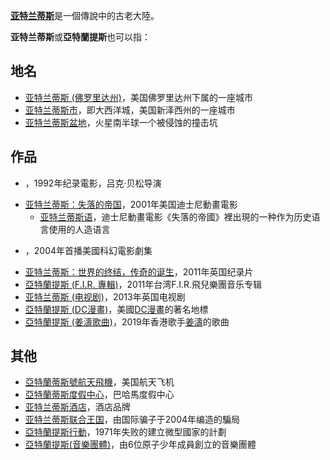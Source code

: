 '''[[亚特兰蒂斯|亚特兰蒂斯]]'''是一個傳說中的古老大陸。

'''亚特兰蒂斯'''或'''亞特蘭提斯'''也可以指：

==地名==
* [[亚特兰蒂斯_(佛罗里达州)|亚特兰蒂斯 (佛罗里达州)]]，美国佛罗里达州下属的一座城市
* [[亚特兰蒂斯市|亚特兰蒂斯市]]，即大西洋城，美国新泽西州的一座城市
* [[亚特兰蒂斯盆地|亚特兰蒂斯盆地]]，火星南半球一个被侵蚀的撞击坑

==作品==
* {{link-en|亞特蘭蒂斯 (1992年電影)|Atlantis (1992 film)}}，1992年纪录電影，吕克·贝松导演
* [[亚特兰蒂斯：失落的帝国|亚特兰蒂斯：失落的帝国]]，2001年美国迪士尼動畫電影
**[[亚特兰蒂斯语|亚特兰蒂斯语]]，迪士尼動畫電影《失落的帝國》裡出現的一种作为历史语言使用的人造语言
* {{link-en|星際之門：亞特蘭蒂斯|Stargate Atlantis}}，2004年首播美國科幻電影劇集
* [[亚特兰蒂斯：世界的终结，传奇的诞生|亚特兰蒂斯：世界的终结，传奇的诞生]]，2011年英国纪录片
* [[亞特蘭提斯_(F.I.R._專輯)|亞特蘭提斯 (F.I.R. 專輯)]]，2011年台湾F.I.R.飛兒樂團音乐专辑
* [[亚特兰蒂斯_(电视剧)|亚特兰蒂斯 (电视剧)]]，2013年英国电视剧
* [[亞特蘭提斯_(DC漫畫)|亞特蘭提斯 (DC漫畫)]]，美國[[DC漫畫|DC漫畫]]的著名地標
* [[亞特蘭提斯_(姜濤歌曲)|亞特蘭提斯 (姜濤歌曲)]]，2019年香港歌手[[姜濤|姜濤]]的歌曲

==其他==
* [[亞特蘭蒂斯號航天飛機|亞特蘭蒂斯號航天飛機]]，美国航天飞机
* [[亞特蘭蒂斯度假中心|亞特蘭蒂斯度假中心]]，巴哈馬度假中心
* [[亚特兰蒂斯酒店|亚特兰蒂斯酒店]]，酒店品牌
* [[亚特兰蒂斯联合王国|亚特兰蒂斯联合王国]]，由国际骗子于2004年编造的騙局
* [[亞特蘭提斯行動|亞特蘭提斯行動]]，1971年失败的建立微型國家的計劃
* [[亞特蘭提斯(音樂團體)|亞特蘭提斯(音樂團體)]]，由6位原子少年成員創立的音樂團體

{{disambig|Y|Cat=五字消歧义}}